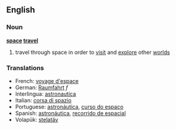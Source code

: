 ==English==
===Noun===
{{wikipediapar|space exploration}}
'''[[space]] [[travel]]'''
# travel through space in order to [[visit]] and [[explore]] other [[world]]s
=== Translations === 
*French: [[voyage d'espace]] 
*German: [[Raumfahrt]] ''f''
*Interlingua: [[astronautica]] 
*Italian: [[corsa di spazio]] 
*Portuguese: [[astronáutica]], [[curso do espaço]] 
*Spanish: [[astronáutica]], [[recorrido de espacial]] 
*Volapük: [[stelatäv]]